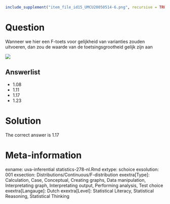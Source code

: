 ```r
include_supplement("item_file_id15_UMCU20050514-6.png", recursive = TRUE)
```
Question
========

Wanneer we hier een F-toets voor gelijkheid van varianties zouden uitvoeren, dan zou de waarde van de toetsingsgrootheid gelijk zijn aan


![](item_file_id15_UMCU20050514-6.png)

Answerlist
----------
* 1.08
* 1.11
* 1.17
* 1.23

Solution
========

The correct answer is  1.17

Meta-information
================
exname: uva-inferential statistics-278-nl.Rmd
extype: schoice
exsolution: 001
exsection: Distributions/Continuous/F-distribution
exextra[Type]: Calculation, Case, Conceptual, Creating graphs, Data manipulation, Interpretating graph, Interpretating output, Performing analysis, Test choice
exextra[Langauge]: Dutch
exextra[Level]: Statistical Literacy, Statistical Reasoning, Statistical Thinking
